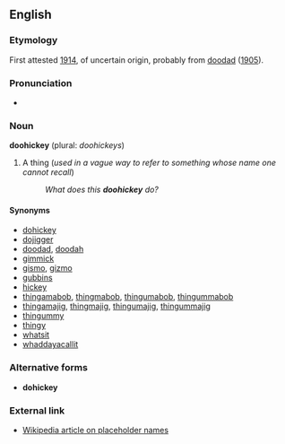 ==English==
===Etymology===
First attested [[w:1914|1914]], of uncertain origin, probably from [[doodad]] ([[w:1905|1905]]).

===Pronunciation===
*{{AHD|/dhĭk′ē/}}

===Noun===
'''doohickey''' (plural: ''doohickeys'') 
#A thing (''used in a vague way to refer to something whose name one cannot recall'')
#:''What does this '''doohickey''' do?''

====Synonyms====
*[[dohickey]]
*[[dojigger]]
*[[doodad]], [[doodah]]
*[[gimmick]]
*[[gismo]], [[gizmo]]
*[[gubbins]]
*[[hickey]]
*[[thingamabob]], [[thingmabob]], [[thingumabob]], [[thingummabob]]
*[[thingamajig]], [[thingmajig]], [[thingumajig]], [[thingummajig]]
*[[thingummy]]
*[[thingy]]
*[[whatsit]]
*[[whaddayacallit]]

===Alternative forms===
*'''dohickey'''

===External link===
*[[w:Placeholder name|Wikipedia article on placeholder names]]